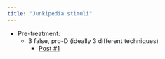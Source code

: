 ```yaml
---
title: "Junkipedia stimuli"
---
```


- Pre-treatment:
  - 3 false, pro-D (ideally 3 different techniques)
    - [Post #1](https://imgur.com/a/S4gZDR6)